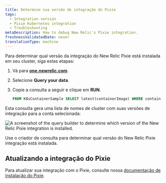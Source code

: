 ```yaml
---
title: Determine sua versão de integração do Pixie
tags:
  - Integration version
  - Pixie Kubernetes integration
  - Troubleshooting
metaDescription: How to debug New Relic's Pixie integration.
freshnessValidatedDate: never
translationType: machine
---
```


Para determinar qual versão da integração do New Relic Pixie está instalada em seu cluster, siga estas etapas:

1. Vá para <DNT>**[one.newrelic.com](https://one.newrelic.com/all-capabilities)**</DNT>.

2. Selecione <DNT>**Query your data**</DNT>.

3. Copie a consulta a seguir e clique em <DNT>**RUN**</DNT>.

   ```sql
   FROM K8sContainerSample SELECT latest(containerImage) WHERE containerName LIKE '%newrelic-pixie%' FACET clusterName
   ```

Esta consulta gera uma lista de nomes de cluster com suas versões de integração para a conta selecionada:

<img
  title="Pixie integration in query builder"
  alt="A screenshot of the query builder to determine which version of the New Relic Pixie integration is installed."
  src="/images/pixie_screenshot-full_integration-version.webp"
/>

<figcaption>
  Use o criador de consulta para determinar qual versão do New Relic Pixie integração está instalada.
</figcaption>

## Atualizando a integração do Pixie

Para atualizar sua integração com o Pixie, consulte nossa [documentação de instalação do Pixie](/docs/kubernetes-pixie/auto-telemetry-pixie/install-auto-telemetry-pixie/#upgrade).
